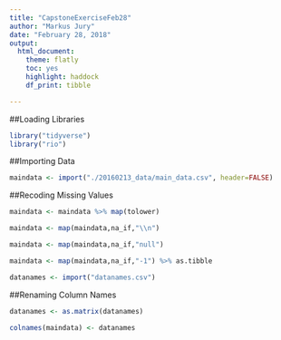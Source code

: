 ```yaml
---
title: "CapstoneExerciseFeb28"
author: "Markus Jury"
date: "February 28, 2018"
output: 
  html_document:
    theme: flatly
    toc: yes
    highlight: haddock
    df_print: tibble

---
```

##Loading Libraries
```r
library("tidyverse")
library("rio")

```


##Importing Data

```r
maindata <- import("./20160213_data/main_data.csv", header=FALSE)
```

##Recoding Missing Values

```r
maindata <- maindata %>% map(tolower)
```

```r
maindata <- map(maindata,na_if,"\\n")
```

```r
maindata <- map(maindata,na_if,"null")
```

```r
maindata <- map(maindata,na_if,"-1") %>% as.tibble
```

```r
datanames <- import("datanames.csv")
```

##Renaming Column Names

```r
datanames <- as.matrix(datanames)
```

```r
colnames(maindata) <- datanames
```



















